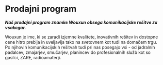 # Prodajni program

**_Naš prodajni program znamke Wouxun obsega komunikacijske rešitve za vsakogar._**

Wouxun je ime, ki se zaradi izjemne kvalitete, inovativnih rešitev in dostopne cene hitro prebija in uveljavlja tako na svetovnem kot tudi na domačem trgu. Po njihovih komunikacijskih rešitvah tudi pri nas posegajo vsi - od jadralnih padalcev, zmajarjev, smučarjev, planincev do profesionalnih služb kot so gasilci, ZARE, radioamaterji.
